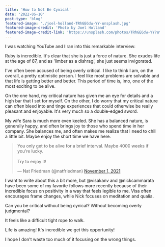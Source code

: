 ```yaml
---
title: 'How to Not Be Cynical'
date: '2022-06-10'
post-type: 'blog'
featured-image: './joel-holland-TRhGEGdw-YY-unsplash.jpg'
featured-image-credit: 'Photo by Joel Holland'
featured-image-credit-link: 'https://unsplash.com/photos/TRhGEGdw-YY?utm_source=unsplash&utm_medium=referral&utm_content=creditShareLink'
---
```


I was watching YouTube and I ran into this remarkable interview:

<YouTube
  url="https://www.youtube.com/embed/JEz8IXWOdi8"
  title="Ruby Interview"
/>

Ruby is incredible. It's clear that she is just a force of nature. She exudes life at the age of 87, and as 'limber as a dishrag', she just seems invigorated.

I've often been accused of being overly critical. I like to think I am, on the overall, a pretty optimistic person. I feel like most problems are solvable and that life is getting better and better. This period of time is, imo, one of the most exciting to be alive.

On the one hand, my critical nature has given me an eye for details and a high bar that I set for myself. On the other, I do worry that my critical nature can often bleed into and tinge experiences that could otherwise be really pleasant and enjoyable. It's very much so a double-edged sword.

My wife Sara is much more even keeled. She has a balanced nature, is generally happy, and often brings joy to those who spend time in her company. She balances me, and often makes me realize that I need to chill a little bit. Maybe enjoy the short time we have here.

<blockquote class="twitter-tweet">
  <p lang="en" dir="ltr">
    You only get to be alive for a brief interval. Maybe 4000 weeks if
    you&#39;re lucky.
    <br />
    <br />
    Try to enjoy it!
  </p>
  &mdash; Nat Friedman (@natfriedman) <a href="https://twitter.com/natfriedman/status/1454981538672611331?ref_src=twsrc%5Etfw">
    November 1, 2021
  </a>
</blockquote> <script
  async
  src="https://platform.twitter.com/widgets.js"
  charset="utf-8"
></script>

I want to write about this a bit more, but @visakanv and @nickcammarata have been some of my favorite follows more recently because of their incredible focus on positivity in a way that feels legible to me. Visa often encourages frame changes, while Nick focuses on meditation and qualia.

Can you be critical without being cynical? Without becoming overly judgmental?

<YouTube
  url="https://www.youtube.com/embed/KFupT9flepY"
  title="Conan O'Brian don't be cynical"
/>

It feels like a difficult tight rope to walk.

Life is amazing! It's incredible we get this opportunity!

I hope I don't waste too much of it focusing on the wrong things.
